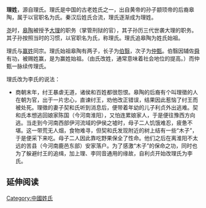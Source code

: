 {{unreferenced|time=2017-03-12T14:04:45+00:00}}
'''理姓'''，源自理氏。理氏是中国的古老姓氏之一，出自黄帝的孙子颛顼帝的后裔皋陶，属于以官职名为氏。秦汉后姓氏合流，理氏逐渐成为理姓。

[[尧|尧]]时，[[皋陶|皋陶]]被授予[[大理|大理]]的职务（掌管刑狱的官），其子孙历三代世袭大理的职务。其子孙按照当时的习惯，以官职名为氏，称理氏。理氏追皋陶为姓氏始祖。

理氏与[[赢姓|赢姓]]同宗。理氏始祖皋陶有两子，长子为[[伯翳|伯翳]]，次子为[[仲甄|仲甄]]。伯翳因辅佐[[舜|舜]]有功，被赐姓赢，是为赢姓始祖。（由氏改姓，通常意味着社会地位的提高。）而仲甄一脉续传理氏。

理氏改为李氏的说法：
* 商朝末年，纣王暴虐无道，诸侯和百姓都很怨恨。皋陶的后裔有个叫理徵的人在朝为官，出于一片忠心，直谏纣王，劝他改正错误，结果因此惹恼了纣王而被处死。理徵的妻子契和氏听到消息后，便带着年幼的儿子利贞外出逃难。契和氏本想逃回娘家陈国（今河南淮阳），又怕连累娘家人，于是便往豫西方向逃。当走到今河南西部伊河流域的伊侯之墟时，母子二人饥饿难忍，疲惫不堪。这一带荒无人烟，食物难寻，但契和氏发现附近的树上结有一些“木子”，于是便采下来吃。母子二人因此靠吃野果保全了性命。他们之后在离淮阳不太远的苦县（今河南鹿邑东部）安家落户。为了感激“木子”的保命之功，同时也为了躲避纣王的追缉，加上理、李同音通用的缘故，自利贞开始改理氏为李氏。

== 延伸阅读 ==
{{Wikisource further reading}}

[[Category:中國姓氏|Category:中國姓氏]]